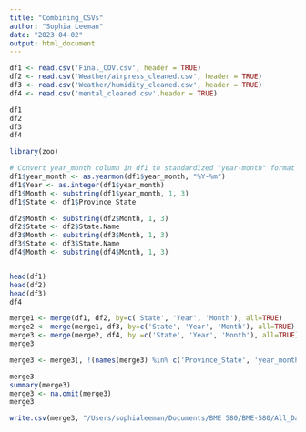 ```yaml
---
title: "Combining_CSVs"
author: "Sophia Leeman"
date: "2023-04-02"
output: html_document
---
```


```r
df1 <- read.csv('Final_COV.csv', header = TRUE)
df2 <- read.csv('Weather/airpress_cleaned.csv', header = TRUE)
df3 <- read.csv('Weather/humidity_cleaned.csv', header = TRUE)
df4 <- read.csv('mental_cleaned.csv',header = TRUE)

```

```r
df1
df2
df3
df4
```

```r
library(zoo)

# Convert year_month column in df1 to standardized "year-month" format
df1$year_month <- as.yearmon(df1$year_month, "%Y-%m")
df1$Year <- as.integer(df1$year_month)
df1$Month <- substring(df1$year_month, 1, 3)
df1$State <- df1$Province_State

df2$Month <- substring(df2$Month, 1, 3)
df2$State <- df2$State.Name
df3$Month <- substring(df3$Month, 1, 3)
df3$State <- df3$State.Name
df4$Month <- substring(df4$Month, 1, 3)


head(df1)
head(df2)
head(df3)
df4
```


```r
merge1 <- merge(df1, df2, by=c('State', 'Year', 'Month'), all=TRUE)
merge2 <- merge(merge1, df3, by=c('State', 'Year', 'Month'), all=TRUE)
merge3 <- merge(merge2, df4, by =c('State', 'Year', 'Month'), all=TRUE)
merge3


```


```r

merge3 <- merge3[, !(names(merge3) %in% c('Province_State', 'year_month', 'State.Name.x', 'State.Name.y'))]

merge3
summary(merge3)
merge3 <- na.omit(merge3)
merge3

write.csv(merge3, "/Users/sophialeeman/Documents/BME 580/BME-580/All_Data.csv", row.names=FALSE)
```